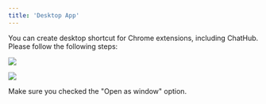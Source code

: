 ```yaml
---
title: 'Desktop App'
---
```


You can create desktop shortcut for Chrome extensions, including ChatHub. Please follow the following steps:

![](/images/desktop-app-1.png)

![](/images/desktop-app-2.png)

Make sure you checked the "Open as window" option.
